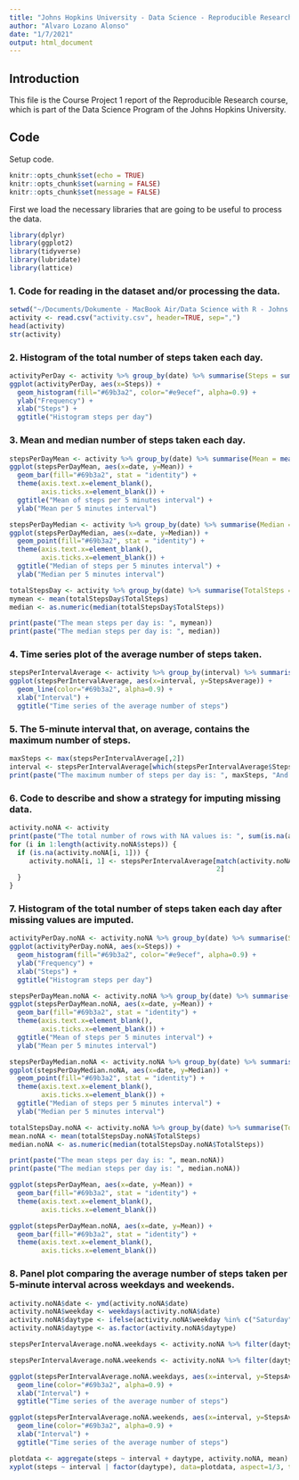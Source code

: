 ```yaml
---
title: "Johns Hopkins University - Data Science - Reproducible Research"
author: "Alvaro Lozano Alonso"
date: "1/7/2021"
output: html_document
---
```


## Introduction

This file is the Course Project 1 report of the Reproducible Research course, which is part of the Data Science Program of the Johns Hopkins University.

## Code

Setup code.  
```r
knitr::opts_chunk$set(echo = TRUE)
knitr::opts_chunk$set(warning = FALSE)
knitr::opts_chunk$set(message = FALSE)
```

First we load the necessary libraries that are going to be useful to process the data.  
```r
library(dplyr)
library(ggplot2)
library(tidyverse)
library(lubridate)
library(lattice)
```

### 1. Code for reading in the dataset and/or processing the data.
```r
setwd("~/Documents/Dokumente - MacBook Air/Data Science with R - Johns Hopkins University/Reproducible Research/JHU-Data_Science-Reproducible_Research")
activity <- read.csv("activity.csv", header=TRUE, sep=",")
head(activity)
str(activity)
```

### 2. Histogram of the total number of steps taken each day.
```r
activityPerDay <- activity %>% group_by(date) %>% summarise(Steps = sum(steps, na.rm=TRUE))
ggplot(activityPerDay, aes(x=Steps)) + 
  geom_histogram(fill="#69b3a2", color="#e9ecef", alpha=0.9) +
  ylab("Frequency") +
  xlab("Steps") +
  ggtitle("Histogram steps per day")
```
  
### 3. Mean and median number of steps taken each day.
```r
stepsPerDayMean <- activity %>% group_by(date) %>% summarise(Mean = mean(steps, na.rm=TRUE))
ggplot(stepsPerDayMean, aes(x=date, y=Mean)) + 
  geom_bar(fill="#69b3a2", stat = "identity") + 
  theme(axis.text.x=element_blank(),
        axis.ticks.x=element_blank()) +
  ggtitle("Mean of steps per 5 minutes interval") +
  ylab("Mean per 5 minutes interval")

stepsPerDayMedian <- activity %>% group_by(date) %>% summarise(Median = median(steps, na.rm=TRUE))
ggplot(stepsPerDayMedian, aes(x=date, y=Median)) + 
  geom_point(fill="#69b3a2", stat = "identity") + 
  theme(axis.text.x=element_blank(),
        axis.ticks.x=element_blank()) +
  ggtitle("Median of steps per 5 minutes interval") +
  ylab("Median per 5 minutes interval")

totalStepsDay <- activity %>% group_by(date) %>% summarise(TotalSteps = sum(steps, na.rm=TRUE))
mymean <- mean(totalStepsDay$TotalSteps)
median <- as.numeric(median(totalStepsDay$TotalSteps))

print(paste("The mean steps per day is: ", mymean))
print(paste("The median steps per day is: ", median))
```
  
### 4. Time series plot of the average number of steps taken.
```r
stepsPerIntervalAverage <- activity %>% group_by(interval) %>% summarise(StepsAverage = mean(steps, na.rm=TRUE))
ggplot(stepsPerIntervalAverage, aes(x=interval, y=StepsAverage)) +
  geom_line(color="#69b3a2", alpha=0.9) + 
  xlab("Interval") +
  ggtitle("Time series of the average number of steps")
```
  
### 5. The 5-minute interval that, on average, contains the maximum number of steps.
```r
maxSteps <- max(stepsPerIntervalAverage[,2])
interval <- stepsPerIntervalAverage[which(stepsPerIntervalAverage$StepsAverage == maxSteps), 1]
print(paste("The maximum number of steps per day is: ", maxSteps, "And the the interval is: ", as.numeric(interval)))
```
### 6. Code to describe and show a strategy for imputing missing data.
```r
activity.noNA <- activity
print(paste("The total number of rows with NA values is: ", sum(is.na(activity.noNA$steps))))
for (i in 1:length(activity.noNA$steps)) {
  if (is.na(activity.noNA[i, 1])) {
     activity.noNA[i, 1] <- stepsPerIntervalAverage[match(activity.noNA[i, 3], stepsPerIntervalAverage$interval), 
                                                    2]
  }
}
```

### 7. Histogram of the total number of steps taken each day after missing values are imputed.
```r
activityPerDay.noNA <- activity.noNA %>% group_by(date) %>% summarise(Steps = sum(steps, na.rm=TRUE))
ggplot(activityPerDay.noNA, aes(x=Steps)) + 
  geom_histogram(fill="#69b3a2", color="#e9ecef", alpha=0.9) +
  ylab("Frequency") +
  xlab("Steps") +
  ggtitle("Histogram steps per day")

stepsPerDayMean.noNA <- activity.noNA %>% group_by(date) %>% summarise(Mean = mean(steps, na.rm=TRUE))
ggplot(stepsPerDayMean.noNA, aes(x=date, y=Mean)) + 
  geom_bar(fill="#69b3a2", stat = "identity") + 
  theme(axis.text.x=element_blank(),
        axis.ticks.x=element_blank()) +
  ggtitle("Mean of steps per 5 minutes interval") +
  ylab("Mean per 5 minutes interval")

stepsPerDayMedian.noNA <- activity.noNA %>% group_by(date) %>% summarise(Median = median(steps, na.rm=TRUE))
ggplot(stepsPerDayMedian.noNA, aes(x=date, y=Median)) + 
  geom_point(fill="#69b3a2", stat = "identity") + 
  theme(axis.text.x=element_blank(),
        axis.ticks.x=element_blank()) +
  ggtitle("Median of steps per 5 minutes interval") +
  ylab("Median per 5 minutes interval")

totalStepsDay.noNA <- activity.noNA %>% group_by(date) %>% summarise(TotalSteps = sum(steps, na.rm=TRUE))
mean.noNA <- mean(totalStepsDay.noNA$TotalSteps)
median.noNA <- as.numeric(median(totalStepsDay.noNA$TotalSteps))

print(paste("The mean steps per day is: ", mean.noNA))
print(paste("The median steps per day is: ", median.noNA))
```
```r
ggplot(stepsPerDayMean, aes(x=date, y=Mean)) + 
  geom_bar(fill="#69b3a2", stat = "identity") + 
  theme(axis.text.x=element_blank(),
        axis.ticks.x=element_blank())

ggplot(stepsPerDayMean.noNA, aes(x=date, y=Mean)) + 
  geom_bar(fill="#69b3a2", stat = "identity") + 
  theme(axis.text.x=element_blank(),
        axis.ticks.x=element_blank())
```
   
### 8. Panel plot comparing the average number of steps taken per 5-minute interval across weekdays and weekends.
```r
activity.noNA$date <- ymd(activity.noNA$date)
activity.noNA$weekday <- weekdays(activity.noNA$date)
activity.noNA$daytype <- ifelse(activity.noNA$weekday %in% c("Saturday", "Sunday"), "Weekend", "Weekday")
activity.noNA$daytype <- as.factor(activity.noNA$daytype)
```
  

```r
stepsPerIntervalAverage.noNA.weekdays <- activity.noNA %>% filter(daytype=="Weekday") %>% group_by(interval) %>% summarise(StepsAverage = mean(steps, na.rm=TRUE))

stepsPerIntervalAverage.noNA.weekends <- activity.noNA %>% filter(daytype=="Weekend") %>% group_by(interval) %>% summarise(StepsAverage = mean(steps, na.rm=TRUE))
```

```r
ggplot(stepsPerIntervalAverage.noNA.weekdays, aes(x=interval, y=StepsAverage)) +
  geom_line(color="#69b3a2", alpha=0.9) + 
  xlab("Interval") +
  ggtitle("Time series of the average number of steps")
```

```r
ggplot(stepsPerIntervalAverage.noNA.weekends, aes(x=interval, y=StepsAverage)) +
  geom_line(color="#69b3a2", alpha=0.9) + 
  xlab("Interval") +
  ggtitle("Time series of the average number of steps")
```
```r
plotdata <- aggregate(steps ~ interval + daytype, activity.noNA, mean)
xyplot(steps ~ interval | factor(daytype), data=plotdata, aspect=1/3, type="l")
```










